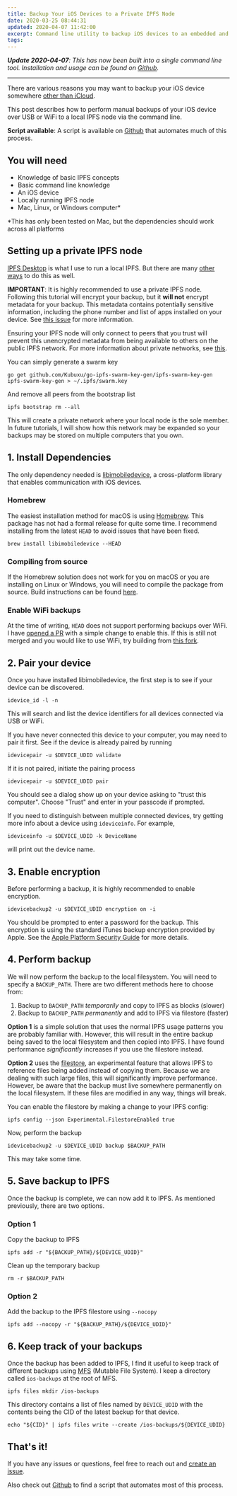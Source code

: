 ```yaml
---
title: Backup Your iOS Devices to a Private IPFS Node
date: 2020-03-25 08:44:31
updated: 2020-04-07 11:42:00
excerpt: Command line utility to backup iOS devices to an embedded and private IPFS node.
tags:
---
```


_**Update 2020-04-07**: This has now been built into a single command line tool. Installation and usage can be found on [Github](https://github.com/codynhat/ipfs-ios-backup)._

---

There are various reasons you may want to backup your iOS device somewhere [other than iCloud](https://www.reuters.com/article/us-apple-fbi-icloud-exclusive/exclusive-apple-dropped-plan-for-encrypting-backups-after-fbi-complained-sources-idUSKBN1ZK1CT).

This post describes how to perform manual backups of your iOS device over USB or WiFi to a local IPFS node via the command line.

**Script available**: A script is available on [Github](https://github.com/codynhat/ipfs-ios-backup) that automates much of this process.

## You will need
* Knowledge of basic IPFS concepts
* Basic command line knowledge
* An iOS device
* Locally running IPFS node
* Mac, Linux, or Windows computer*

*This has only been tested on Mac, but the dependencies should work across all platforms

## Setting up a private IPFS node
[IPFS Desktop](https://github.com/ipfs-shipyard/ipfs-desktop) is what I use to run a local IPFS. But there are many [other ways](https://docs.ipfs.io/guides/guides/install/) to do this as well.

**IMPORTANT**: It is highly recommended to use a private IPFS node. Following this tutorial will encrypt your backup, but it **will not** encrypt metadata for your backup. This metadata contains potentially sensitive information, including the phone number and list of apps installed on your device. See [this issue](https://github.com/codynhat/ipfs-ios-backup/issues/1) for more information.

Ensuring your IPFS node will only connect to peers that you trust will prevent this unencrypted metadata from being available to others on the public IPFS network. For more information about private networks, see [this](https://github.com/ipfs/go-ipfs/blob/master/docs/experimental-features.md#private-networks).

You can simply generate a swarm key
```
go get github.com/Kubuxu/go-ipfs-swarm-key-gen/ipfs-swarm-key-gen
ipfs-swarm-key-gen > ~/.ipfs/swarm.key
```

And remove all peers from the bootstrap list
```
ipfs bootstrap rm --all
```

This will create a private network where your local node is the sole member. In future tutorials, I will show how this network may be expanded so your backups may be stored on multiple computers that you own.

## 1. Install Dependencies

The only dependency needed is [libimobiledevice](http://www.libimobiledevice.org/), a cross-platform library that enables communication with iOS devices.

### Homebrew

The easiest installation method for macOS is using [Homebrew](https://formulae.brew.sh/formula/libimobiledevice#default). This package has not had a formal release for quite some time. I recommend installing from the latest `HEAD` to avoid issues that have been fixed.

```
brew install libimobiledevice --HEAD
```

### Compiling from source

If the Homebrew solution does not work for you on macOS or you are installing on Linux or Windows, you will need to compile the package from source. Build instructions can be found [here](https://github.com/libimobiledevice/libimobiledevice#libimobiledevice).

### Enable WiFi backups

At the time of writing, `HEAD` does not support performing backups over WiFi. I have [opened a PR](https://github.com/libimobiledevice/libimobiledevice/pull/920) with a simple change to enable this. If this is still not merged and you would like to use WiFi, try building from [this fork](https://github.com/codynhat/libimobiledevice).

## 2. Pair your device

Once you have installed libimobiledevice, the first step is to see if your device can be discovered.

```
idevice_id -l -n
```

This will search and list the device identifiers for all devices connected via USB or WiFi.

If you have never connected this device to your computer, you may need to pair it first. See if the device is already paired by running

```
idevicepair -u $DEVICE_UDID validate
```

If it is not paired, initiate the pairing process

```
idevicepair -u $DEVICE_UDID pair
```

You should see a dialog show up on your device asking to "trust this computer". Choose "Trust" and enter in your passcode if prompted.

If you need to distinguish between multiple connected devices, try getting more info about a device using `ideviceinfo`. For example,

```
ideviceinfo -u $DEVICE_UDID -k DeviceName
```

will print out the device name.

## 3. Enable encryption

Before performing a backup, it is highly recommended to enable encryption.

```
idevicebackup2 -u $DEVICE_UDID encryption on -i
```

You should be prompted to enter a password for the backup. This encryption is using the standard iTunes backup encryption provided by Apple. See the [Apple Platform Security Guide](https://support.apple.com/guide/security/backup-keybag-sec21f866332/web) for more details.

## 4. Perform backup

We will now perform the backup to the local filesystem. You will need to specify a `BACKUP_PATH`. There are two different methods here to choose from:

1. Backup to `BACKUP_PATH` *temporarily* and copy to IPFS as blocks (slower)
2. Backup to `BACKUP_PATH` *permanently* and add to IPFS via filestore (faster)

**Option 1** is a simple solution that uses the normal IPFS usage patterns you are probably familiar with. However, this will result in the entire backup being saved to the local filesystem and then copied into IPFS. I have found performance *significantly* increases if you use the filestore instead.

**Option 2** uses the [filestore](https://github.com/ipfs/go-ipfs/issues/875), an experimental feature that allows IPFS to reference files being added instead of copying them. Because we are dealing with such large files, this will significantly improve performance. However, be aware that the backup must live somewhere permanently on the local filesystem. If these files are modified in any way, things will break.

You can enable the filestore by making a change to your IPFS config:

```
ipfs config --json Experimental.FilestoreEnabled true
```

Now, perform the backup

```
idevicebackup2 -u $DEVICE_UDID backup $BACKUP_PATH
```

This may take some time.

## 5. Save backup to IPFS

Once the backup is complete, we can now add it to IPFS. As mentioned previously, there are two options.

### Option 1

Copy the backup to IPFS

```
ipfs add -r "${BACKUP_PATH}/${DEVICE_UDID}"
```

Clean up the temporary backup
```
rm -r $BACKUP_PATH
```

### Option 2

Add the backup to the IPFS filestore using `--nocopy`

```
ipfs add --nocopy -r "${BACKUP_PATH}/${DEVICE_UDID}"
```

## 6. Keep track of your backups

Once the backup has been added to IPFS, I find it useful to keep track of different backups using [MFS](https://docs-beta.ipfs.io/concepts/file-systems/#mutable-file-system-mfs) (Mutable File System). I keep a directory called `ios-backups` at the root of MFS. 

```
ipfs files mkdir /ios-backups
```

This directory contains a list of files named by `DEVICE_UDID` with the contents being the CID of the latest backup for that device.

```
echo "${CID}" | ipfs files write --create /ios-backups/${DEVICE_UDID}
```

## That's it!

If you have any issues or questions, feel free to reach out and [create an issue](https://github.com/codynhat/ipfs-ios-backup/issues/new).

Also check out [Github](https://github.com/codynhat/ipfs-ios-backup) to find a script that automates most of this process.
